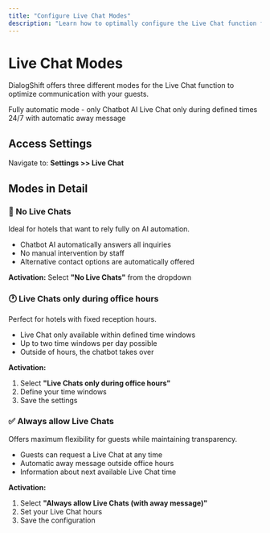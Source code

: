 ```yaml
---
title: "Configure Live Chat Modes"
description: "Learn how to optimally configure the Live Chat function for your hotel"
---
```


# Live Chat Modes

DialogShift offers three different modes for the Live Chat function to optimize communication with your guests.

<CardGroup cols={3}>
  <Card title="No Live Chats" icon="robot">
    Fully automatic mode - only Chatbot AI
  </Card>
  <Card title="Office Hours" icon="clock">
    Live Chat only during defined times
  </Card>
  <Card title="Always Allow" icon="circle-check">
    24/7 with automatic away message
  </Card>
</CardGroup>

## Access Settings

Navigate to: **Settings >> Live Chat**

## Modes in Detail

### 🤖 No Live Chats

<Info>
  Ideal for hotels that want to rely fully on AI automation.
</Info>

- Chatbot AI automatically answers all inquiries
- No manual intervention by staff
- Alternative contact options are automatically offered

**Activation:** Select **"No Live Chats"** from the dropdown

### 🕐 Live Chats only during office hours

<Note>
  Perfect for hotels with fixed reception hours.
</Note>

- Live Chat only available within defined time windows
- Up to two time windows per day possible
- Outside of hours, the chatbot takes over

**Activation:**

1. Select **"Live Chats only during office hours"**
2. Define your time windows
3. Save the settings

### ✅ Always allow Live Chats

<Tip>
  Offers maximum flexibility for guests while maintaining transparency.
</Tip>

- Guests can request a Live Chat at any time
- Automatic away message outside office hours
- Information about next available Live Chat time

**Activation:**

1. Select **"Always allow Live Chats (with away message)"**
2. Set your Live Chat hours
3. Save the configuration 